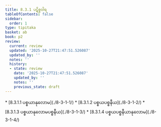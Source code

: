 ```yaml
---
title: 8.3.1 ပဋိစ္စဝါရ
tableOfContents: false
sidebar:
  order: 1
type: tipitaka
basket: ab
book: p2
review:
  current: review
  updated: '2025-10-27T21:47:51.526087'
  updated_by: ''
  notes: ''
  history:
  - state: review
    date: '2025-10-27T21:47:51.526087'
    updated_by: ''
    notes: ''
    previous_state: draft
---
```



<ReviewStatus review={frontmatter.review} showDetails={true} />

<HypothesisAnnotation frontmatter={frontmatter} />

<DynamicBreadcrumb />



<TableOfContents book="p2" section="8.3.1">
* [8.3.1.1 ပစ္စယာနုလောမ](./8-3-1-1/)
* [8.3.1.2 ပစ္စယပစ္စနီယ](./8-3-1-2/)
* [8.3.1.3 ပစ္စယာနုလောမပစ္စနီယ](./8-3-1-3/)
* [8.3.1.4 ပစ္စယပစ္စနီယာနုလောမ](./8-3-1-4/)
</TableOfContents>